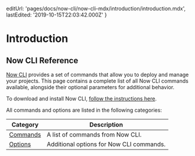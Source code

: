 
  editUrl: 'pages/docs/now-cli/now-cli-mdx/introduction/introduction.mdx',
  lastEdited: '2019-10-15T22:03:42.000Z'
}

# Introduction

## Now CLI Reference

[Now CLI](/download) provides a set of commands that allow you to deploy and manage your projects. This page contains a complete list of all Now CLI commands available, alongside their optional parameters for additional behavior.

To download and install Now CLI, [follow the instructions here](/download).

All commands and options are listed in the following categories:

| Category              | Description                              |
| --------------------- | ---------------------------------------- |
| [Commands](#commands) | A list of commands from Now CLI.         |
| [Options](#options)   | Additional options for Now CLI commands. |
